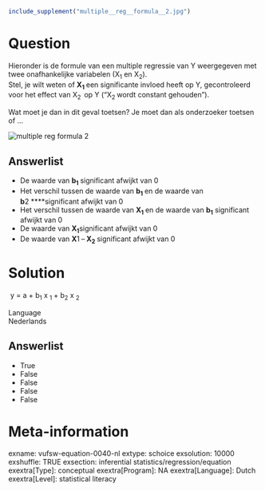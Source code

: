 ```r
include_supplement("multiple__reg__formula__2.jpg")
```

Question
========
Hieronder is de formule van een multiple regressie van Y weergegeven met
twee onafhankelijke variabelen (X<sub>1</sub> en X<sub>2</sub>).  
Stel, je wilt weten of **X**<sub>**1** </sub>een significante invloed
heeft op Y, gecontroleerd voor het effect van X<sub>2\  </sub>op Y
("X<sub>2 </sub>wordt constant gehouden").  
  
Wat moet je dan in dit geval toetsen? Je moet dan als onderzoeker
toetsen of ...  
  
<img src="multiple__reg__formula__2.jpg"
class="fr-fic fr-dii enlargeimage tvcss_2"
alt="multiple reg formula 2" />

Answerlist
----------
* De waarde van **b**<sub>**1** </sub>significant afwijkt van 0
* Het verschil tussen de waarde van **b**<sub>**1** </sub>en de waarde van
  **b<sub>**2**</sub>** ****significant afwijkt van 0
* Het verschil tussen de waarde van **X**<sub>**1** </sub>en de waarde van
  **b**<sub>**1**</sub> significant afwijkt van 0
* De waarde van **X**<sub>**1**</sub>significant afwijkt van 0
* De waarde van **X<sub>**1** </sub>**–** X**<sub>**2** </sub>significant
  afwijkt van 0

Solution
========





 y = a + b<sub>1</sub> x <sub>1 </sub>+ b<sub>2</sub> x <sub>2</sub>





Language  
Nederlands


Answerlist
----------
* True
* False
* False
* False
* False

Meta-information
================
exname: vufsw-equation-0040-nl
extype: schoice
exsolution: 10000
exshuffle: TRUE
exsection: inferential statistics/regression/equation
exextra[Type]: conceptual
exextra[Program]: NA
exextra[Language]: Dutch
exextra[Level]: statistical literacy

